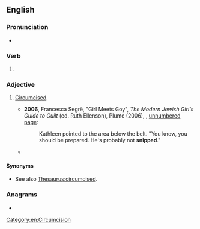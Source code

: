 ==English==

===Pronunciation===
* {{IPA|/snɪpt/|lang=en}}

===Verb===
{{head|en|verb form}}

# {{en-past of|snip}}

===Adjective===
{{en-adj|-}}

# {{lb|en|informal}} [[circumcised|Circumcised]].
#* '''2006''', Francesca Segrè, "Girl Meets Goy", ''The Modern Jewish Girl's Guide to Guilt'' (ed. Ruth Ellenson), Plume (2006), {{ISBN|9781101084601}}, [http://books.google.com/books?id=jUV1eFGVs0gC&pg=PT161 unnumbered page]:
#*: Kathleen pointed to the area below the belt. "You know, you should be prepared. He's probably not '''snipped'''."
#* {{seemoreCites|lang=en}}

====Synonyms====
* See also [[Thesaurus:circumcised]].

===Anagrams===
* {{anagrams|en|a=deinpps|dip pens}}

[[Category:en:Circumcision]]